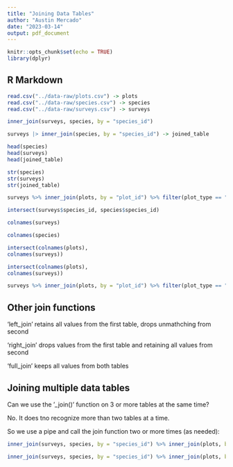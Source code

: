 ```yaml
---
title: "Joining Data Tables"
author: "Austin Mercado"
date: "2023-03-14"
output: pdf_document
---
```


```r
knitr::opts_chunk$set(echo = TRUE)
library(dplyr)
```

## R Markdown

```r
read.csv("../data-raw/plots.csv") -> plots 
read.csv("../data-raw/species.csv") -> species
read.csv("../data-raw/surveys.csv") -> surveys
```

```r
inner_join(surveys, species, by = "species_id")
```

```r
surveys |> inner_join(species, by = "species_id") -> joined_table
```

```r
head(species)
head(surveys)
head(joined_table)
```

```r
str(species)
str(surveys)
str(joined_table)
```

```r
surveys %>% inner_join(plots, by = "plot_id") %>% filter(plot_type == "Control")
```

```r
intersect(surveys$species_id, species$species_id)
```

```r
colnames(surveys)
```

```r
colnames(species)
```

```r
intersect(colnames(plots),
colnames(surveys))
```

```r
intersect(colnames(plots),
colnames(surveys))
```

```r
surveys %>% inner_join(plots, by = "plot_id") %>% filter(plot_type == "Rodent Exclosure")
```

## Other join functions
'left_join' retains all values from the first table, drops unmathching from second

'right_join' drops values from the first table and retaining all values from second

'full_join' keeps all values from both tables

## Joining multiple data tables

Can we use the '_join()' function on 3 or more tables at the same time?

No. It does tno recognize more than two tables at a time.

So we use a pipe and call the join function two or more times (as needed):

```r
inner_join(surveys, species, by = "species_id") %>% inner_join(plots, by = "plot_id") %>% str()
```

```r
inner_join(surveys, species, by = "species_id") %>% inner_join(plots, by = "plot_id") %>% filter(taxa == "Rodent") %>% select(year, genus, species, weight, plot_type) %>% filter(plot_type == "Control" | plot_type == "Long term Krat Exclosure") %>% filter(!is.na(weight))
```

